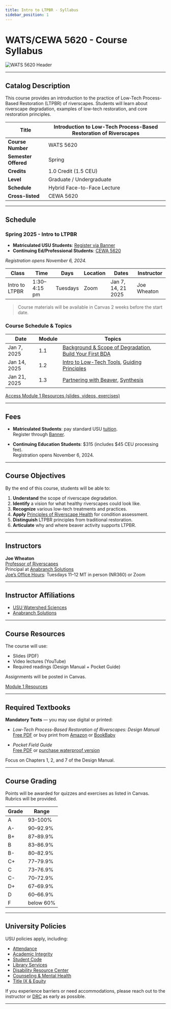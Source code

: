 ```yaml
---
title: Intro to LTPBR - Syllabus
sidebar_position: 1
---
```


# WATS/CEWA 5620 - Course Syllabus

![WATS 5620 Header](/img/courses/WATS-5620_header_C.png)

---

## Catalog Description

This course provides an introduction to the practice of Low-Tech Process-Based Restoration (LTPBR) of riverscapes. Students will learn about riverscape degradation, examples of low-tech restoration, and core restoration principles.

| **Title** | Introduction to Low-Tech Process-Based Restoration of Riverscapes |
|-----------|------------------------------------------------------------------|
| **Course Number** | WATS 5620 |
| **Semester Offered** | Spring |
| **Credits** | 1.0 Credit (1.5 CEU) |
| **Level** | Graduate / Undergraduate |
| **Schedule** | Hybrid Face-to-Face Lecture |
| **Cross-listed** | CEWA 5620 |


---

## Schedule

### Spring 2025 - Intro to LTPBR

- **Matriculated USU Students**: [Register via Banner](https://ss.banner.usu.edu/StudentRegistrationSsb/ssb/classSearch/classSearch)
- **Continuing Ed/Professional Students**: [CEWA 5620](https://cpe.usu.edu/search/publicCourseSearchDetails.do?method=load&courseId=1015426&selectedProgramAreaId=1134103&selectedProgramStreamId=)

*Registration opens November 6, 2024.*

| Class | Time | Days | Location | Dates | Instructor |
|-------|------|------|----------|-------|------------|
| Intro to LTPBR | 1:30–4:15 pm | Tuesdays | Zoom | Jan 7, 14, 21 2025 | Joe Wheaton |

> Course materials will be available in Canvas 2 weeks before the start date.

### Course Schedule & Topics

| Date | Module | Topics |
|------|--------|--------|
| Jan 7, 2025 | 1.1 | [Background & Scope of Degradation](http://lowtechpbr.restoration.usu.edu/workshops/2020/SGI/Modules/module1#b-background--why-were-here), [Build Your First BDA](http://lowtechpbr.restoration.usu.edu/workshops/2020/SGI/Modules/module1#f-what-you-came-for---your-first-bda) |
| Jan 14, 2025 | 1.2 | [Intro to Low-Tech Tools](http://lowtechpbr.restoration.usu.edu/workshops/2020/SGI/Modules/module1#g-broad-umbrella-of-low-tech-restoration), [Guiding Principles](http://lowtechpbr.restoration.usu.edu/workshops/2020/SGI/Modules/module1#j-principles) |
| Jan 21, 2025 | 1.3 | [Partnering with Beaver](http://lowtechpbr.restoration.usu.edu/workshops/2020/SGI/Modules/module1#k-beaver-history--biology), [Synthesis](http://lowtechpbr.restoration.usu.edu/workshops/2020/SGI/Modules/module1#n-wrap-up-and-preview-of-remaining-modules) |

[Access Module 1 Resources (slides, videos, exercises)](/workshops/2020/SGI/Modules/module1)

---

## Fees

- **Matriculated Students**: pay standard USU [tuition](https://www.usu.edu/registrar/registration/payment/).  
  Register through [Banner](https://ssb.banner.usu.edu/zprod/twbkwbis.P_WWWLogin).

- **Continuing Education Students**: $315 (includes $45 CEU processing fee).  
  Registration opens November 6, 2024.

---

## Course Objectives

By the end of this course, students will be able to:

1. **Understand** the scope of riverscape degradation.  
2. **Identify** a vision for what healthy riverscapes could look like.  
3. **Recognize** various low-tech treatments and practices.  
4. **Apply** [Principles of Riverscape Health](http://lowtechpbr.restoration.usu.edu/manual/chap02/) for condition assessment.  
5. **Distinguish** LTPBR principles from traditional restoration.  
6. **Articulate** why and where beaver activity supports LTPBR.

---

## Instructors

**Joe Wheaton**  
[Professor of Riverscapes](https://qcnr.usu.edu/directory/wats/faculty/wheaton-joseph)  
Principal at [Anabranch Solutions](https://www.anabranchsolutions.com/joe-wheaton.html)  
[Joe’s Office Hours](https://usu-edu.zoom.us/j/83341579485?pwd=NVhTL01YNjJzRW1xTmRLbmxYS2hZUT09): Tuesdays 11–12 MT in person (NR360) or Zoom

---

## Instructor Affiliations

- [USU Watershed Sciences](https://qcnr.usu.edu/wats/index)  
- [Anabranch Solutions](https://www.anabranchsolutions.com/)

---

## Course Resources

The course will use:

- Slides (PDF)
- Video lectures (YouTube)
- Required readings (Design Manual + Pocket Guide)

Assignments will be posted in Canvas.  

[Module 1 Resources](/workshops/2020/SGI/Modules/module1)

---

## Required Textbooks

**Mandatory Texts** — you may use digital or printed:

- *Low-Tech Process-Based Restoration of Riverscapes: Design Manual*  
  [Free PDF](/manual) or buy print from [Amazon](https://www.amazon.com/Low-Tech-Process-Based-Restoration-Riverscapes-Design/dp/1543972993) or [BookBaby](https://store.bookbaby.com/bookshop/book/index.aspx?bookURL=Low-Tech-Process-Based-Restoration-of-Riverscapes)

- *Pocket Field Guide*  
  [Free PDF](/resources/pocket) or [purchase waterproof version](http://www.anabranchsolutions.com/store/p7/pocketguide.html)

Focus on Chapters 1, 2, and 7 of the Design Manual.

---

## Course Grading

Points will be awarded for quizzes and exercises as listed in Canvas. Rubrics will be provided.

| Grade | Range |
|-------|-------|
| A | 93–100% |
| A- | 90–92.9% |
| B+ | 87–89.9% |
| B | 83–86.9% |
| B- | 80–82.9% |
| C+ | 77–79.9% |
| C | 73–76.9% |
| C- | 70–72.9% |
| D+ | 67–69.9% |
| D | 60–66.9% |
| F | below 60% |

---

## University Policies

USU policies apply, including:

- [Attendance](https://catalog.usu.edu/content.php?catoid=12&navoid=3160)
- [Academic Integrity](https://studentconduct.usu.edu/studentcode/article6)
- [Student Code](https://studentconduct.usu.edu/studentcode/)
- [Library Services](http://libguides.usu.edu/rc)
- [Disability Resource Center](http://www.usu.edu/drc/)
- [Counseling & Mental Health](https://counseling.usu.edu/)
- [Title IX & Equity](https://equity.usu.edu/)

If you experience barriers or need accommodations, please reach out to the instructor or [DRC](http://www.usu.edu/drc/) as early as possible.

---


